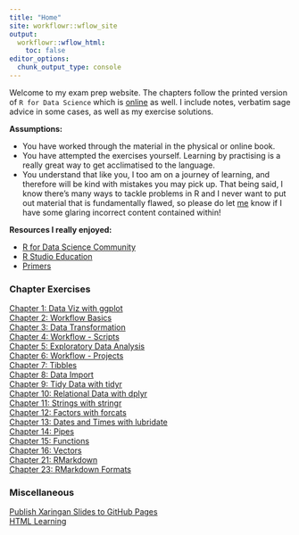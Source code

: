 ```yaml
---
title: "Home"
site: workflowr::wflow_site
output:
  workflowr::wflow_html:
    toc: false
editor_options:
  chunk_output_type: console
---
```


Welcome to my exam prep website. The chapters follow the printed version
of `R for Data Science` which is [online](https://r4ds.had.co.nz/) as well. I include notes, verbatim sage advice in some cases, as well as my exercise
solutions.

<strong>Assumptions:</strong>

- You have worked through the material in the physical or online book.
- You have attempted the exercises yourself. Learning by practising
is a really great way to get acclimatised to the language.
- You understand that like you, I too am on a journey of learning, and therefore 
will be kind with mistakes you may pick up. 
That being said, I know there's many
ways to tackle problems in R and I never want to put out material that is
fundamentally flawed, so please do let [me](https://twitter.com/sciencificity) know if I have some glaring incorrect content contained within!

<b>Resources I really enjoyed:</b>

- [R for Data Science Community](https://www.rfordatasci.com/)
- [R Studio Education](https://education.rstudio.com/)
- [Primers](https://rstudio.cloud/learn/primers)


### Chapter Exercises

[Chapter 1:  Data Viz with ggplot](ch1_ggplot.html) <br>
[Chapter 2:  Workflow Basics](ch2_workflow.html) <br>
[Chapter 3:  Data Transformation](ch3_dplyr.html) <br>
[Chapter 4:  Workflow - Scripts](ch4_scripts_ide.html) <br>
[Chapter 5:  Exploratory Data Analysis](ch5_eda.html) <br>
[Chapter 6:  Workflow - Projects](ch6_projects.html) <br>
[Chapter 7:  Tibbles](ch7_tibbles.html) <br>
[Chapter 8:  Data Import](ch8_import_data.html) <br>
[Chapter 9:  Tidy Data with tidyr](ch9_tidy_data.html) <br>
[Chapter 10:  Relational Data with dplyr](ch10_relations_dplyr.html) <br>
[Chapter 11:  Strings with stringr](ch11_strings.html) <br>
[Chapter 12:  Factors with forcats](ch12_forcats.html) <br>
[Chapter 13:  Dates and Times with lubridate](ch13_datetimes.html) <br>
[Chapter 14:  Pipes](ch14_pipes.html) <br>
[Chapter 15:  Functions](ch15_functions.html) <br>
[Chapter 16:  Vectors](ch16_vectors.html) <br>
[Chapter 21:  RMarkdown](ch21_rmd.html) <br>
[Chapter 23:  RMarkdown Formats](ch23_rmd_formats.html) <br>

### Miscellaneous

[Publish Xaringan Slides to GitHub Pages](misc_add_xaringan_slides_github.html) <br>
[HTML Learning](html_learnings.html) <br>


